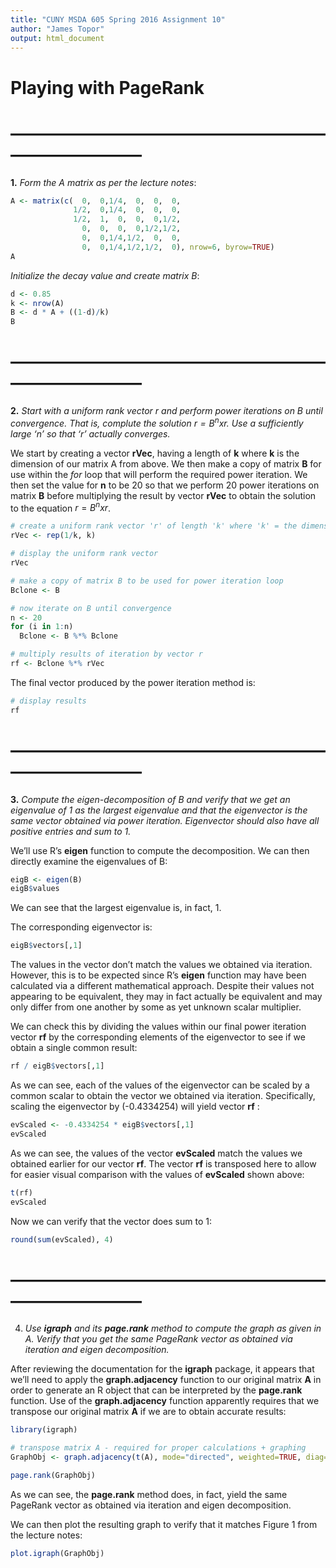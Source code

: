```yaml
---
title: "CUNY MSDA 605 Spring 2016 Assignment 10"
author: "James Topor"
output: html_document
---
```


# Playing with PageRank

# -----------------------------------------------------------------------------

__1.__ *Form the A matrix as per the lecture notes*:
```r
A <- matrix(c(  0,  0,1/4,  0,  0,  0, 
              1/2,  0,1/4,  0,  0,  0, 
              1/2,  1,  0,  0,  0,1/2, 
                0,  0,  0,  0,1/2,1/2, 
                0,  0,1/4,1/2,  0,  0, 
                0,  0,1/4,1/2,1/2,  0), nrow=6, byrow=TRUE)
A
```

*Initialize the decay value and create matrix B*:
```r
d <- 0.85
k <- nrow(A)
B <- d * A + ((1-d)/k)
B
```

# -----------------------------------------------------------------------------

__2.__ *Start with a uniform rank vector r and perform power iterations on B until convergence. That is, complute the solution $r = B^n x r$. Use a sufficiently large 'n' so that 'r' actually converges.*

We start by creating a vector __rVec__, having a length of __k__ where __k__ is the dimension of our matrix A from above. We then make a copy of matrix __B__ for use within the *for* loop that will perform the required power iteration. We then set the value for __n__ to be 20 so that we perform 20 power iterations on matrix __B__ before multiplying the result by vector __rVec__ to obtain the solution to the equation $r = B^n x r$.

```r
# create a uniform rank vector 'r' of length 'k' where 'k' = the dimension of matrix A as defined above
rVec <- rep(1/k, k)

# display the uniform rank vector
rVec

# make a copy of matrix B to be used for power iteration loop
Bclone <- B

# now iterate on B until convergence
n <- 20
for (i in 1:n)
  Bclone <- B %*% Bclone

# multiply results of iteration by vector r
rf <- Bclone %*% rVec
```

The final vector produced by the power iteration method is:

```r
# display results
rf
```

# -----------------------------------------------------------------------------

__3.__  *Compute the eigen-decomposition of B and verify that we get an eigenvalue of 1 as the largest eigenvalue and that the eigenvector is the same vector obtained via power iteration. Eigenvector should also have all positive entries and sum to 1.*

We'll use R's __eigen__ function to compute the decomposition. We can then directly examine the eigenvalues of B:
```r
eigB <- eigen(B)
eigB$values
```

We can see that the largest eigenvalue is, in fact, 1.  

The corresponding eigenvector is:
```r
eigB$vectors[,1]
```

The values in the vector don't match the values we obtained via iteration. However, this is to be expected since R's __eigen__ function may have been calculated via a different mathematical approach. Despite their values not appearing to be equivalent, they may in fact actually be equivalent and may only differ from one another by some as yet unknown scalar multiplier.

We can check this by dividing the values within our final power iteration vector __rf__ by the corresponding elements of the eigenvector to see if we obtain a single common result:

```r
rf / eigB$vectors[,1]
```

As we can see, each of the values of the eigenvector can be scaled by a common scalar to obtain the vector we obtained via iteration. Specifically, scaling the eigenvector by (-0.4334254) will yield vector __rf__ :

```r
evScaled <- -0.4334254 * eigB$vectors[,1]
evScaled
```

As we can see, the values of the vector __evScaled__ match the values we obtained earlier for our vector __rf__. The vector __rf__ is transposed here to allow for easier visual comparison with the values of __evScaled__ shown above:

```r
t(rf)
evScaled
```


Now we can verify that the vector does sum to 1:
```r
round(sum(evScaled), 4)
```

# -----------------------------------------------------------------------------

4. *Use __igraph__ and its __page.rank__ method to compute the graph as given in A. Verify that you get the same PageRank vector as obtained via iteration and eigen decomposition.*

After reviewing the documentation for the __igraph__ package, it appears that we'll need to apply the __graph.adjacency__ function to our original matrix __A__ in order to generate an R object that can be interpreted by the __page.rank__ function. Use of the __graph.adjacency__ function apparently requires that we transpose our original matrix __A__ if we are to obtain accurate results:

```r
library(igraph)

# transpose matrix A - required for proper calculations + graphing
GraphObj <- graph.adjacency(t(A), mode="directed", weighted=TRUE, diag=TRUE)

page.rank(GraphObj)
```

As we can see, the __page.rank__ method does, in fact, yield the same PageRank vector as obtained via iteration and eigen decomposition.

We can then plot the resulting graph to verify that it matches Figure 1 from the lecture notes:
```r
plot.igraph(GraphObj)
```